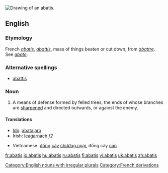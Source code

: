 [[Image:Abatis (PSF).png|thumb|right|Drawing of an abatis.]]
{{wikisource1911Enc|Abatis}}{{wikipedia}}
==English==

===Etymology===

French ''[[#French|abatis]]'', ''[[abattis#French|abattis]]'', mass of things beaten or cut down, from ''[[abattre]]''. See ''[[abate]]''.

===Alternative spellings===
* [[abattis]]

===Noun===
{{en-noun|'''abatis '''or''' [[abatises]]'''}}

# A means of defense formed by felled trees, the ends of whose branches are [[sharpened]] and directed outwards, or against the enemy.

====Translations====
{{trans-top|means of defense}}
* [[Ido]]: [[abatajaro]]
* Irish: [[leagarnach]] ''f2''
{{trans-mid}}
* Vietnamese: [[đống]] [[cây]] [[chướng ngại]], đống cây [[cản]]
{{trans-bottom}}

[[Category:English nouns with irregular plurals]]
[[Category:French derivations]]

[[fr:abatis]]
[[io:abatis]]
[[hu:abatis]]
[[ru:abatis]]
[[fi:abatis]]
[[vi:abatis]]
[[uk:abatis]]
[[zh:abatis]]